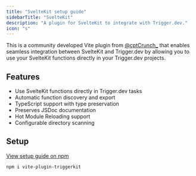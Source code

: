 ```yaml
---
title: "SvelteKit setup guide"
sidebarTitle: "SvelteKit"
description: "A plugin for SvelteKit to integrate with Trigger.dev."
icon: "s"
---
```



This is a community developed Vite plugin from [@cptCrunch_](https://x.com/cptCrunch_) that enables seamless integration between SvelteKit and Trigger.dev by allowing you to use your SvelteKit functions directly in your Trigger.dev projects.

## Features

- Use SvelteKit functions directly in Trigger.dev tasks
- Automatic function discovery and export
- TypeScript support with type preservation
- Preserves JSDoc documentation
- Hot Module Reloading support
- Configurable directory scanning

<Prerequisites framework="SvelteKit" />

## Setup

[View setup guide on npm](https://www.npmjs.com/package/vite-plugin-triggerkit)

```bash
npm i vite-plugin-triggerkit
```

<UsefulNextSteps />
